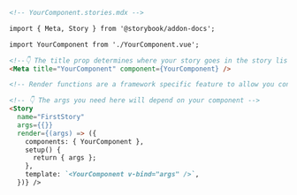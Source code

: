 ```md
<!-- YourComponent.stories.mdx -->

import { Meta, Story } from '@storybook/addon-docs';

import YourComponent from './YourComponent.vue';

<!--👇 The title prop determines where your story goes in the story list -->
<Meta title="YourComponent" component={YourComponent} />

<!-- Render functions are a framework specific feature to allow you control on how the component renders -->

<!-- 👇 The args you need here will depend on your component -->
<Story
  name="FirstStory"
  args={{}}
  render={(args) => ({
    components: { YourComponent },
    setup() {
      return { args };
    },
    template: `<YourComponent v-bind="args" />`,
  })} />
```